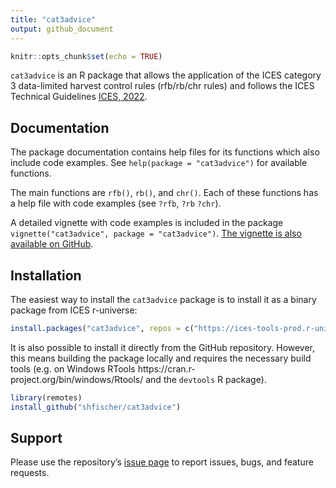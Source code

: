 ```yaml
---
title: "cat3advice"
output: github_document
---
```


```r
knitr::opts_chunk$set(echo = TRUE)
```

`cat3advice` is an R package that allows the application of the ICES category 3 data-limited harvest control rules (rfb/rb/chr rules) and follows the ICES Technical Guidelines [ICES, 2022](https://doi.org/10.17895/ices.advice.19801564).

## Documentation

The package documentation contains help files for its functions which also include code examples. See `help(package = "cat3advice")` for available functions.

The main functions are `rfb()`, `rb()`, and `chr()`. Each of these functions has a help file with code examples (see `?rfb`, `?rb` `?chr`).

A detailed vignette with code examples is included in the package `vignette("cat3advice", package = "cat3advice")`. [The vignette is also available on GitHub](https://github.com/shfischer/cat3advice/blob/main/vignettes/cat3advice.md).

## Installation

The easiest way to install the `cat3advice` package is to install it as a binary package from ICES r-universe:

```R
install.packages("cat3advice", repos = c("https://ices-tools-prod.r-universe.dev", "https://cran.r-project.org"))
```

It is also possible to install it directly from the GitHub repository. However, this means building the package locally and requires the necessary build tools (e.g. on Windows RTools https://cran.r-project.org/bin/windows/Rtools/ and the `devtools` R package).

```R
library(remotes)
install_github("shfischer/cat3advice")
```

## Support

Please use the repository's [issue page](https://github.com/shfischer/cat3advice/issues) to report issues, bugs, and feature requests.
